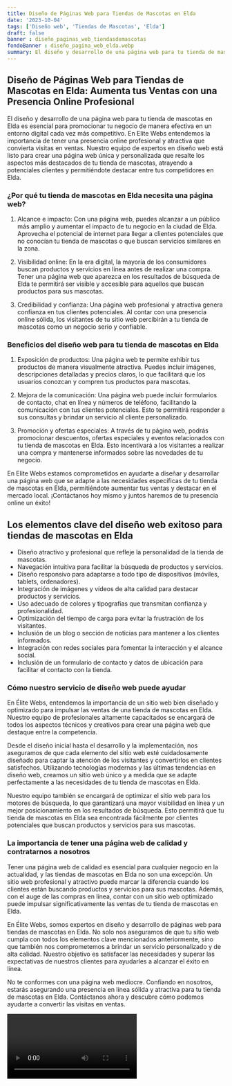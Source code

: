 ```yaml
---
title: Diseño de Páginas Web para Tiendas de Mascotas en Elda
date: '2023-10-04'
tags: ['Diseño web', 'Tiendas de Mascotas', 'Elda']
draft: false
banner : diseño_paginas_web_tiendasdemascotas
fondoBanner : diseño_pagina_web_elda.webp
summary: El diseño y desarrollo de una página web para tu tienda de mascotas en Elda es esencial para promocionar tu negocio de manera efectiva en un entorno digital cada vez más competitivo. En Elite Webs entendemos la importancia de tener una presencia online profesional y atractiva que convierta visitas en ventas. Nuestro equipo de expertos en diseño web está listo para crear una página web única y personalizada que resalte los aspectos más destacados de tu tienda de mascotas, atrayendo a potenciales clientes y permitiéndote destacar entre tus competidores en Elda.
---
```


## Diseño de Páginas Web para Tiendas de Mascotas en Elda: Aumenta tus Ventas con una Presencia Online Profesional

El diseño y desarrollo de una página web para tu tienda de mascotas en Elda es esencial para promocionar tu negocio de manera efectiva en un entorno digital cada vez más competitivo. En Elite Webs entendemos la importancia de tener una presencia online profesional y atractiva que convierta visitas en ventas. Nuestro equipo de expertos en diseño web está listo para crear una página web única y personalizada que resalte los aspectos más destacados de tu tienda de mascotas, atrayendo a potenciales clientes y permitiéndote destacar entre tus competidores en Elda.

### ¿Por qué tu tienda de mascotas en Elda necesita una página web?

1. Alcance e impacto: Con una página web, puedes alcanzar a un público más amplio y aumentar el impacto de tu negocio en la ciudad de Elda. Aprovecha el potencial de internet para llegar a clientes potenciales que no conocían tu tienda de mascotas o que buscan servicios similares en la zona.

2. Visibilidad online: En la era digital, la mayoría de los consumidores buscan productos y servicios en línea antes de realizar una compra. Tener una página web que aparezca en los resultados de búsqueda de Elda te permitirá ser visible y accesible para aquellos que buscan productos para sus mascotas.

3. Credibilidad y confianza: Una página web profesional y atractiva genera confianza en tus clientes potenciales. Al contar con una presencia online sólida, los visitantes de tu sitio web percibirán a tu tienda de mascotas como un negocio serio y confiable.

### Beneficios del diseño web para tu tienda de mascotas en Elda

1. Exposición de productos: Una página web te permite exhibir tus productos de manera visualmente atractiva. Puedes incluir imágenes, descripciones detalladas y precios claros, lo que facilitará que los usuarios conozcan y compren tus productos para mascotas.

2. Mejora de la comunicación: Una página web puede incluir formularios de contacto, chat en línea y números de teléfono, facilitando la comunicación con tus clientes potenciales. Esto te permitirá responder a sus consultas y brindar un servicio al cliente personalizado.

3. Promoción y ofertas especiales: A través de tu página web, podrás promocionar descuentos, ofertas especiales y eventos relacionados con tu tienda de mascotas en Elda. Esto incentivará a los visitantes a realizar una compra y mantenerse informados sobre las novedades de tu negocio.

En Elite Webs estamos comprometidos en ayudarte a diseñar y desarrollar una página web que se adapte a las necesidades específicas de tu tienda de mascotas en Elda, permitiéndote aumentar tus ventas y destacar en el mercado local. ¡Contáctanos hoy mismo y juntos haremos de tu presencia online un éxito!

<GifSeo />

<Cta />

## Los elementos clave del diseño web exitoso para tiendas de mascotas en Elda

- Diseño atractivo y profesional que refleje la personalidad de la tienda de mascotas.
- Navegación intuitiva para facilitar la búsqueda de productos y servicios.
- Diseño responsivo para adaptarse a todo tipo de dispositivos (móviles, tablets, ordenadores).
- Integración de imágenes y vídeos de alta calidad para destacar productos y servicios.
- Uso adecuado de colores y tipografías que transmitan confianza y profesionalidad.
- Optimización del tiempo de carga para evitar la frustración de los visitantes.
- Inclusión de un blog o sección de noticias para mantener a los clientes informados.
- Integración con redes sociales para fomentar la interacción y el alcance social.
- Inclusión de un formulario de contacto y datos de ubicación para facilitar el contacto con la tienda.

### Cómo nuestro servicio de diseño web puede ayudar

En Élite Webs, entendemos la importancia de un sitio web bien diseñado y optimizado para impulsar las ventas de una tienda de mascotas en Elda. Nuestro equipo de profesionales altamente capacitados se encargará de todos los aspectos técnicos y creativos para crear una página web que destaque entre la competencia.

Desde el diseño inicial hasta el desarrollo y la implementación, nos aseguramos de que cada elemento del sitio web esté cuidadosamente diseñado para captar la atención de los visitantes y convertirlos en clientes satisfechos. Utilizando tecnologías modernas y las últimas tendencias en diseño web, creamos un sitio web único y a medida que se adapte perfectamente a las necesidades de tu tienda de mascotas en Elda.

Nuestro equipo también se encargará de optimizar el sitio web para los motores de búsqueda, lo que garantizará una mayor visibilidad en línea y un mejor posicionamiento en los resultados de búsqueda. Esto permitirá que tu tienda de mascotas en Elda sea encontrada fácilmente por clientes potenciales que buscan productos y servicios para sus mascotas.

### La importancia de tener una página web de calidad y contratarnos a nosotros

Tener una página web de calidad es esencial para cualquier negocio en la actualidad, y las tiendas de mascotas en Elda no son una excepción. Un sitio web profesional y atractivo puede marcar la diferencia cuando los clientes están buscando productos y servicios para sus mascotas. Además, con el auge de las compras en línea, contar con un sitio web optimizado puede impulsar significativamente las ventas de tu tienda de mascotas en Elda.

En Élite Webs, somos expertos en diseño y desarrollo de páginas web para tiendas de mascotas en Elda. No solo nos aseguramos de que tu sitio web cumpla con todos los elementos clave mencionados anteriormente, sino que también nos comprometemos a brindar un servicio personalizado y de alta calidad. Nuestro objetivo es satisfacer las necesidades y superar las expectativas de nuestros clientes para ayudarles a alcanzar el éxito en línea.

No te conformes con una página web mediocre. Confiando en nosotros, estarás asegurando una presencia en línea sólida y atractiva para tu tienda de mascotas en Elda. Contáctanos ahora y descubre cómo podemos ayudarte a convertir las visitas en ventas.

<Video />

<CtaBot job='Tiendas de Mascotas' city='Elda'/>

<Gmaps query='Elda+españa+maps' />